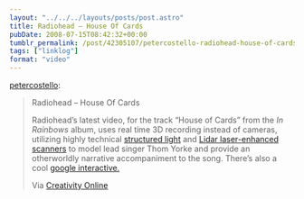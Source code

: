 ```yaml
---
layout: "../../../layouts/posts/post.astro"
title: Radiohead – House Of Cards
pubDate: 2008-07-15T08:42:32+00:00
tumblr_permalink: /post/42305107/petercostello-radiohead-house-of-cards
tags: ["linklog"]
format: "video"
---
```



<YouTube id="https://www.youtube.com/watch?v=8nTFjVm9sTQ" />

[petercostello][1]:

> Radiohead &#8211; House Of Cards
>
> Radiohead’s latest video, for the track “House of Cards” from the _In Rainbows_ album, uses real time 3D recording instead of cameras, utilizing highly technical [structured light][2] and [Lidar laser-enhanced scanners][3] to model lead singer Thom Yorke and provide an otherworldly narrative accompaniment to the song. There’s also a cool [google interactive.][4]
>
> Via [Creativity Online][5]

[1]: http://petercostello.tumblr.com/post/42304670/radiohead-house-of-cards-radioheads-latest
[2]: http://en.wikipedia.org/wiki/3D_scanner#Structured_light
[3]: http://en.wikipedia.org/wiki/Lidar
[4]: http://code.google.com/creative/radiohead/viewer.html
[5]: http://creativity-online.com/?action=news:article&newsId=129514&sectionId=behind_the_work
